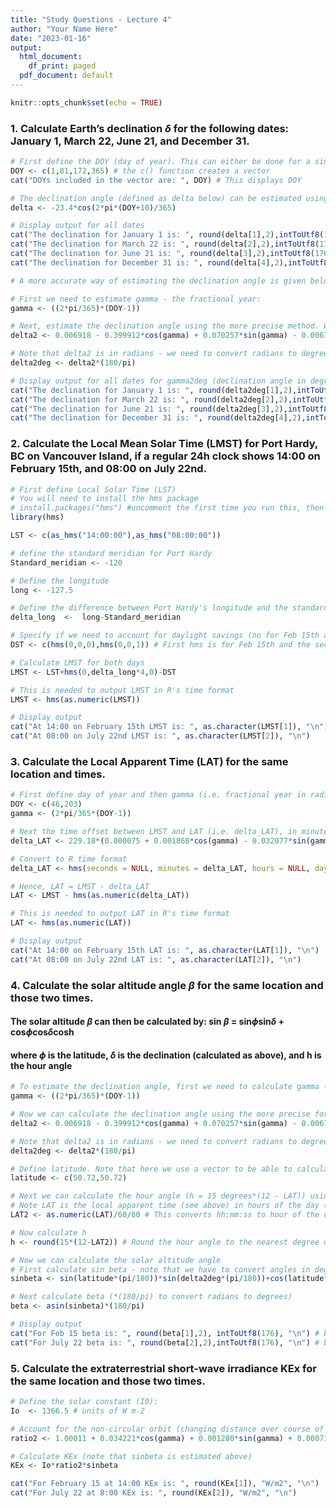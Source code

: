 ```yaml
---
title: "Study Questions - Lecture 4"
author: "Your Name Here"
date: "2023-01-16"
output:
  html_document:
    df_print: paged
  pdf_document: default
---
```


```r
knitr::opts_chunk$set(echo = TRUE)
```

### 1. Calculate Earth’s declination $\delta$ for the following dates: January 1, March 22, June 21, and December 31.


```r
# First define the DOY (day of year). This can either be done for a single day (i.e. a single value), or can be written as a vector (i.e. as shown below)
DOY <- c(1,81,172,365) # the c() function creates a vector
cat("DOYs included in the vector are: ", DOY) # This displays DOY
```

```r
# The declination angle (defined as delta below) can be estimated using the simplified equation in Lecture 4, Slide 7
delta <- -23.4*cos(2*pi*(DOY+10)/365)
```


```r
# Display output for all dates 
cat("The declination for January 1 is: ", round(delta[1],2),intToUtf8(176), "\n") # intToUtf8(176) is the symbol for degree
cat("The declination for March 22 is: ", round(delta[2],2),intToUtf8(176), "\n")
cat("The declination for June 21 is: ", round(delta[3],2),intToUtf8(176), "\n")
cat("The declination for December 31 is: ", round(delta[4],2),intToUtf8(176), "\n")
```

```r
# A more accurate way of estimating the declination angle is given below

# First we need to estimate gamma - the fractional year:
gamma <- ((2*pi/365)*(DOY-1))

# Next, estimate the declination angle using the more precise method. We will call this variable delta2 
delta2 <- 0.006918 - 0.399912*cos(gamma) + 0.070257*sin(gamma) - 0.006758*cos(2*gamma) + 0.000907*sin(2*gamma) - 0.002697*cos(3*gamma) + 0.00148*sin(3*gamma)

# Note that delta2 is in radians - we need to convert radians to degrees
delta2deg <- delta2*(180/pi)
```


```r
# Display output for all dates for gamma2deg (declination angle in degrees) - note that the answers are close to the output above for delta, but differ slightly
cat("The declination for January 1 is: ", round(delta2deg[1],2),intToUtf8(176), "\n")
cat("The declination for March 22 is: ", round(delta2deg[2],2),intToUtf8(176), "\n")
cat("The declination for June 21 is: ", round(delta2deg[3],2),intToUtf8(176), "\n")
cat("The declination for December 31 is: ", round(delta2deg[4],2),intToUtf8(176), "\n")
```

### 2. Calculate the Local Mean Solar Time (LMST) for Port Hardy, BC on Vancouver Island, if a regular 24h clock shows 14:00 on February 15th, and 08:00 on July 22nd.

```r
# First define Local Solar Time (LST)
# You will need to install the hms package 
# install.packages("hms") #uncomment the first time you run this, then comment out again
library(hms)

LST <- c(as_hms("14:00:00"),as_hms("08:00:00"))

# define the standard meridian for Port Hardy
Standard_meridian <- -120

# Define the longitude
long <- -127.5

# Define the difference between Port Hardy's longitude and the standard meridian
delta_long  <-  long-Standard_meridian

# Specify if we need to account for daylight savings (no for Feb 15th and yes for July 22nd - see answer key for more details)
DST <- c(hms(0,0,0),hms(0,0,1)) # First hms is for Feb 15th and the second hms is July 22nd to take into account daylight savings

# Calculate LMST for both days
LMST <- LST+hms(0,delta_long*4,0)-DST

# This is needed to output LMST in R's time format
LMST <- hms(as.numeric(LMST))

# Display output
cat("At 14:00 on February 15th LMST is: ", as.character(LMST[1]), "\n")
cat("At 08:00 on July 22nd LMST is: ", as.character(LMST[2]), "\n")
```

### 3. Calculate the Local Apparent Time (LAT) for the same location and times.

```r
# First define day of year and then gamma (i.e. fractional year in radians as described in Q1)
DOY <- c(46,203)
gamma <- (2*pi/365*(DOY-1))
```


```r
# Next the time offset between LMST and LAT (i.e. delta_LAT), in minutes can be calculated using the formula given in Lecture 4, Slide 12
delta_LAT <- 229.18*(0.000075 + 0.001868*cos(gamma) - 0.032077*sin(gamma) - 0.014615*cos(2*gamma) - 0.040849*sin(2*gamma))

# Convert to R time format 
delta_LAT <- hms(seconds = NULL, minutes = delta_LAT, hours = NULL, days = NULL)
```


```r
# Hence, LAT = LMST - delta_LAT
LAT <- LMST - hms(as.numeric(delta_LAT))

# This is needed to output LAT in R's time format
LAT <- hms(as.numeric(LAT))

# Display output
cat("At 14:00 on February 15th LAT is: ", as.character(LAT[1]), "\n")
cat("At 08:00 on July 22nd LAT is: ", as.character(LAT[2]), "\n")
```

### 4. Calculate the solar altitude angle $\beta$ for the same location and those two times.

#### The solar altitude $\beta$ can then be calculated by: sin $\beta$ = sin$\phi$sin$\delta$ + cos$\phi$cos$\delta$cosh
#### where $\phi$ is the latitude, $\delta$ is the declination (calculated as above), and h is the hour angle


```r
# To estimate the declination angle, first we need to calculate gamma - the fractional year. Note that we have to reculate gamma here since we are using different DOYs from Q1.
gamma <- ((2*pi/365)*(DOY-1))

# Now we can calculate the declination angle using the more precise formulation
delta2 <- 0.006918 - 0.399912*cos(gamma) + 0.070257*sin(gamma) - 0.006758*cos(2*gamma) + 0.000907*sin(2*gamma) - 0.002697*cos(3*gamma) + 0.00148*sin(3*gamma)

# Note that delta2 is in radians - we need to convert radians to degrees
delta2deg <- delta2*(180/pi)

# Define latitude. Note that here we use a vector to be able to calculate the solar altitude angle for both days
latitude <- c(50.72,50.72)

# Next we can calculate the hour angle (h = 15 degrees*(12 - LAT)) using LAT estimated above. 
# Note LAT is the local apparent time (see above) in hours of the day (with minutes as a fraction of an hour). This can be calculated using the following:
LAT2 <- as.numeric(LAT)/60/60 # This converts hh:mm:ss to hour of the day

# Now calculate h
h <- round(15*(12-LAT2)) # Round the hour angle to the nearest degree using round()

# Now we can calculate the solar altitude angle
# First calculate sin beta - note that we have to convert angles in degrees to radians (multiply degrees by (pi/180))
sinbeta <- sin(latitude*(pi/180))*sin(delta2deg*(pi/180))+cos(latitude*(pi/180))*cos(delta2deg*(pi/180))*cos(h*(pi/180))

# Next calculate beta (*(180/pi) to convert radians to degrees)
beta <- asin(sinbeta)*(180/pi)

# Display output
cat("For Feb 15 beta is: ", round(beta[1],2), intToUtf8(176), "\n") # beta is rounded to 2 decimal points (using round() function)
cat("For July 22 beta is: ", round(beta[2],2),intToUtf8(176), "\n") # beta is rounded to 2 decimal points (using round() function)
```

### 5. Calculate the extraterrestrial short-wave irradiance KEx for the same location and those two times.

```r
# Define the solar constant (I0):
Io  <- 1366.5 # units of W m-2

# Account for the non-circular orbit (changing distance over course of a year) (note gamma is calculated above)
ratio2 <- 1.00011 + 0.034221*cos(gamma) + 0.001280*sin(gamma) + 0.000719*cos(2*gamma) + 0.000077*sin(2*gamma)

# Calculate KEx (note that sinbeta is estimated above)
KEx <- Io*ratio2*sinbeta

cat("For February 15 at 14:00 KEx is: ", round(KEx[1]), "W/m2", "\n")
cat("For July 22 at 8:00 KEx is: ", round(KEx[2]), "W/m2", "\n")
```




